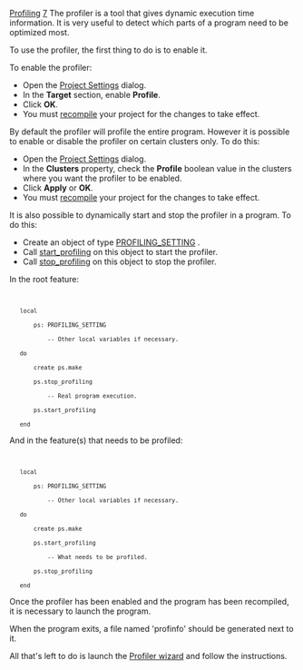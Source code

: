 [[Property:title|Profiling]]
[[Property:weight|7]]
The profiler is a tool that gives dynamic execution time information. It is very useful to detect which parts of a program need to be optimized most.

To use the profiler, the first thing to do is to enable it.

To enable the profiler:
* Open the [[General Target Options|Project Settings]]  dialog. 
* In the '''Target''' section, enable '''Profile'''. 
* Click '''OK'''. 
* You must [[Generating executables|recompile]]  your project for the changes to take effect. 

By default the profiler will profile the entire program. However it is possible to enable or disable the profiler on certain clusters only. To do this:
* Open the [[Group Options|Project Settings]]  dialog. 
* In the '''Clusters''' property, check the '''Profile''' boolean value in the clusters where you want the profiler to be enabled. 
* Click '''Apply''' or '''OK'''. 
* You must [[Generating executables|recompile]]  your project for the changes to take effect. 

It is also possible to dynamically start and stop the profiler in a program. To do this:
* Create an object of type [[ref:/libraries/base/reference/profiling_setting_chart|PROFILING_SETTING]] . 
* Call [[ref:libraries/base/reference/profiling_setting_flatshort|start_profiling]]  on this object to start the profiler. 
* Call [[ref:libraries/base/reference/profiling_setting_flatshort|stop_profiling]]  on this object to stop the profiler. 

{{tip| '''Tip''': To profile only part of a program, turn off the profiler at the very beginning of the program, turn it on just before the part of the code that should be profiled, and turn it back off after this section. Typically, it results in the following code: }}

In the root feature:

<code>
	local
		ps: PROFILING_SETTING
			-- Other local variables if necessary.
	do
		create ps.make
		ps.stop_profiling
			-- Real program execution.
		ps.start_profiling
	end</code>


And in the feature(s) that needs to be profiled:
<code></code> 
<code>
	local
		ps: PROFILING_SETTING
			-- Other local variables if necessary.
	do
		create ps.make
		ps.start_profiling
			-- What needs to be profiled.
		ps.stop_profiling
	end</code>


{{note| '''Note''': Even if the profiler should only work in certain sections of code, the '''Profiling''' check box of the [[General Target Options|Projects Settings]]  dialog must be checked or the '''profile''' option must be set on certain clusters. }}

Once the profiler has been enabled and the program has been recompiled, it is necessary to launch the program.

{{tip| '''Tip''': It is possible to profile debuggable(frozen/melted) executables as well as finalized ones. It is more interesting to profile finalized executables, though, since the execution speed is more representative of what will be obtained by your end users. }}

When the program exits, a file named 'profinfo' should be generated next to it.

All that's left to do is launch the [[Profiler wizard: Introduction|Profiler wizard]]  and follow the instructions. 

{{seealso| '''See Also''' <br/>
[[Generating executables|Generating executables]]  <br/>
[[Running an application|Running a program]]  <br/>
[[Tuning a program|Tuning a program]]  }}





